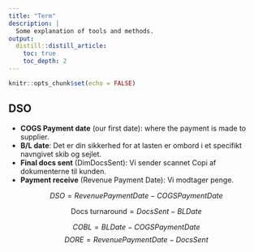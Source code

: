 ```yaml
---
title: "Term"
description: |
  Some explanation of tools and methods.
output:
  distill::distill_article:
    toc: true
    toc_depth: 2
---
```


```r
knitr::opts_chunk$set(echo = FALSE)
```

## DSO

* **COGS Payment date** (our first date): where the payment is made to supplier. 
* **B/L date**: Det er din sikkerhed for at lasten er ombord i et specifikt navngivet skib og sejlet. 
* **Final docs sent** (DimDocsSent): Vi sender scannet Copi af dokumenterne til kunden.
* **Payment receive** (Revenue Payment Date): Vi modtager penge.


$$
DSO = Revenue Payment Date-COGS Payment Date
$$

$$
\text{Docs turnaround} = DocsSent - BL Date
$$

$$
COBL =  BL Date - COGS Payment Date
$$
$$
DORE = Revenue Payment Date - DocsSent
$$

